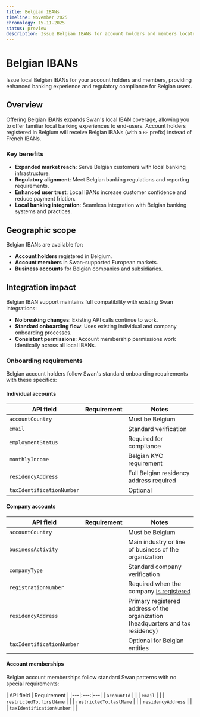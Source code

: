 ```yaml
---
title: Belgian IBANs
timeline: November 2025
chronology: 15-11-2025
status: preview
description: Issue Belgian IBANs for account holders and members located in Belgium, expanding Swan's local IBAN coverage across Europe.
---
```


# Belgian IBANs

Issue local Belgian IBANs for your account holders and members, providing enhanced banking experience and regulatory compliance for Belgian users.

## Overview

Offering Belgian IBANs expands Swan's local IBAN coverage, allowing you to offer familiar local banking experiences to end-users. Account holders registered in Belgium will receive Belgian IBANs (with a `BE` prefix) instead of French IBANs.

### Key benefits

- **Expanded market reach**: Serve Belgian customers with local banking infrastructure.
- **Regulatory alignment**: Meet Belgian banking regulations and reporting requirements.
- **Enhanced user trust**: Local IBANs increase customer confidence and reduce payment friction.
- **Local banking integration**: Seamless integration with Belgian banking systems and practices.

## Geographic scope

Belgian IBANs are available for:
- **Account holders** registered in Belgium.
- **Account members** in Swan-supported European markets.
- **Business accounts** for Belgian companies and subsidiaries.

## Integration impact

Belgian IBAN support maintains full compatibility with existing Swan integrations:

- **No breaking changes**: Existing API calls continue to work.
- **Standard onboarding flow**: Uses existing individual and company onboarding processes.
- **Consistent permissions**: Account membership permissions work identically across all local IBANs.

### Onboarding requirements

Belgian account holders follow Swan's standard onboarding requirements with these specifics:

<FieldRequirementsLegend />

#### Individual accounts

| API field | Requirement | Notes |
|---|:---:|---|
| `accountCountry` | <Req /> | Must be Belgium |
| `email` | <Req /> | Standard verification |
| `employmentStatus` | <Req /> | Required for compliance |
| `monthlyIncome` | <Req /> | Belgian KYC requirement |
| `residencyAddress` | <Req /> | Full Belgian residency address required |
| `taxIdentificationNumber` | <Opt /> | Optional |

#### Company accounts

| API field | Requirement | Notes |
|---|:---:|---|
| `accountCountry` | <Req /> | Must be Belgium |
| `businessActivity` | <Req /> | Main industry or line of business of the organization |
| `companyType` | <Req /> | Standard company verification |
| `registrationNumber` | <Req /> | Required when the company [is registered](/topics/onboarding/company/#country-reqs-company-account-holder) |
| `residencyAddress` | <Req /> | Primary registered address of the organization (headquarters and tax residency) |
| `taxIdentificationNumber` | <Opt /> | Optional for Belgian entities |

#### Account memberships

Belgian account memberships follow standard Swan patterns with no special requirements:

| API field | Requirement |
|---|:---:|---|
| `accountId` | <Req /> |
| `email` | <Req /> |
| `restrictedTo.firstName` | <Req /> |
| `restrictedTo.lastName` | <Req /> |
| `residencyAddress` | <Opt /> |
| `taxIdentificationNumber` | <Opt /> |
